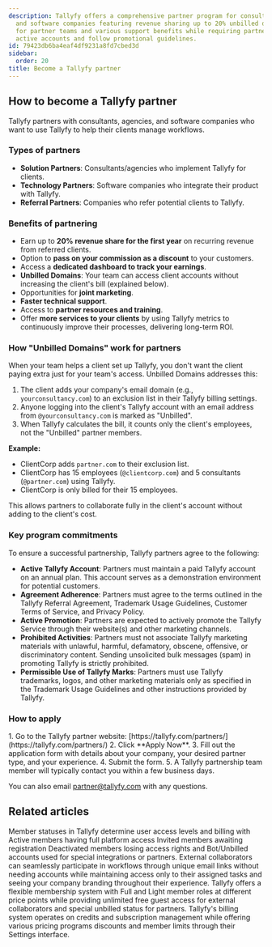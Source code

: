```yaml
---
description: Tallyfy offers a comprehensive partner program for consultants agencies
  and software companies featuring revenue sharing up to 20% unbilled domain access
  for partner teams and various support benefits while requiring partners to maintain
  active accounts and follow promotional guidelines.
id: 79423db6ba4eaf4df9231a8fd7cbed3d
sidebar:
  order: 20
title: Become a Tallyfy partner
---
```



## How to become a Tallyfy partner

Tallyfy partners with consultants, agencies, and software companies who want to use Tallyfy to help their clients manage workflows.

### Types of partners

- **Solution Partners**: Consultants/agencies who implement Tallyfy for clients.
- **Technology Partners**: Software companies who integrate their product with Tallyfy.
- **Referral Partners**: Companies who refer potential clients to Tallyfy.

### Benefits of partnering

- Earn up to **20% revenue share for the first year** on recurring revenue from referred clients.
- Option to **pass on your commission as a discount** to your customers.
- Access a **dedicated dashboard to track your earnings**.
- **Unbilled Domains**: Your team can access client accounts without increasing the client's bill (explained below).
- Opportunities for **joint marketing**.
- **Faster technical support**.
- Access to **partner resources and training**.
- Offer **more services to your clients** by using Tallyfy metrics to continuously improve their processes, delivering long-term ROI.

### How "Unbilled Domains" work for partners

When your team helps a client set up Tallyfy, you don't want the client paying extra just for your team's access. Unbilled Domains addresses this:

1. The client adds your company's email domain (e.g., `yourconsultancy.com`) to an exclusion list in their Tallyfy billing settings.
2. Anyone logging into the client's Tallyfy account with an email address from `@yourconsultancy.com` is marked as "Unbilled".
3. When Tallyfy calculates the bill, it counts only the client's employees, not the "Unbilled" partner members.

**Example:**
- ClientCorp adds `partner.com` to their exclusion list.
- ClientCorp has 15 employees (`@clientcorp.com`) and 5 consultants (`@partner.com`) using Tallyfy.
- ClientCorp is only billed for their 15 employees.

This allows partners to collaborate fully in the client's account without adding to the client's cost.

### Key program commitments

To ensure a successful partnership, Tallyfy partners agree to the following:

- **Active Tallyfy Account**: Partners must maintain a paid Tallyfy account on an annual plan. This account serves as a demonstration environment for potential customers.
- **Agreement Adherence**: Partners must agree to the terms outlined in the Tallyfy Referral Agreement, Trademark Usage Guidelines, Customer Terms of Service, and Privacy Policy.
- **Active Promotion**: Partners are expected to actively promote the Tallyfy Service through their website(s) and other marketing channels.
- **Prohibited Activities**: Partners must not associate Tallyfy marketing materials with unlawful, harmful, defamatory, obscene, offensive, or discriminatory content. Sending unsolicited bulk messages (spam) in promoting Tallyfy is strictly prohibited.
- **Permissible Use of Tallyfy Marks**: Partners must use Tallyfy trademarks, logos, and other marketing materials only as specified in the Trademark Usage Guidelines and other instructions provided by Tallyfy.

### How to apply

<Steps>
1. Go to the Tallyfy partner website: [https://tallyfy.com/partners/](https://tallyfy.com/partners/)
2. Click **Apply Now**.
3. Fill out the application form with details about your company, your desired partner type, and your experience.
4. Submit the form.
5. A Tallyfy partnership team member will typically contact you within a few business days.
</Steps>

You can also email [partner@tallyfy.com](mailto:partner@tallyfy.com) with any questions.


## Related articles
<CardGrid>
<LinkTitleCard header="<b>Org Settings > Understanding Member Statuses</b>" href="/products/pro/settings/org-settings/understanding-member-statuses/" > Member statuses in Tallyfy determine user access levels and billing with Active members having full platform access Invited members awaiting registration Deactivated members losing access rights and Bot/Unbilled accounts used for special integrations or partners. </LinkTitleCard>
<LinkTitleCard header="<b>Features > Customer facing</b>" href="/products/pro/tutorials/features/customer-facing/" > External collaborators can seamlessly participate in workflows through unique email links without needing accounts while maintaining access only to their assigned tasks and seeing your company branding throughout their experience. </LinkTitleCard>
<LinkTitleCard header="<b>Billing > Tallyfy's Account and Member Limits</b>" href="/products/pro/settings/billing/what-are-tallyfys-account-and-member-limits/" > Tallyfy offers a flexible membership system with Full and Light member roles at different price points while providing unlimited free guest access for external collaborators and special unbilled status for partners. </LinkTitleCard>
<LinkTitleCard header="<b>Settings > Billing</b>" href="/products/pro/settings/billing/" > Tallyfy's billing system operates on credits and subscription management while offering various pricing programs discounts and member limits through their Settings interface. </LinkTitleCard>
</CardGrid>
